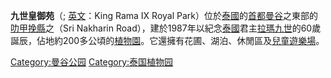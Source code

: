'''九世皇御苑'''（{{lang-th|สวนหลวง ร.9}}; [[英文|英文]]：King Rama IX Royal Park）位於[[泰國|泰國]]的[[首都|首都]][[曼谷|曼谷]]之東部的[[叻甲挽縣|叻甲挽縣]]之（Sri Nakharin Road），建於1987年以紀念[[泰國|泰國]]君主[[拉瑪九世|拉瑪九世]]的60歲誕辰，佔地約200多公頃的[[植物園|植物園]]。它還擁有花圃、湖泊、休閒區及[[兒童|兒童]][[遊樂場|遊樂場]]。

{{泰国小作品}}
[[Category:曼谷公园|Category:曼谷公园]]
[[Category:泰国植物园|Category:泰国植物园]]
